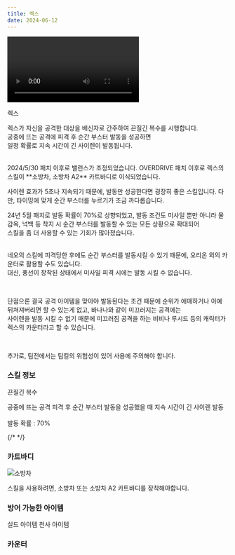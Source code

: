 ```yaml
---
title: 렉스
date: 2024-06-12
---
```


<Division className="mdRatio">
	<Video fileName="skill/skill-rex1.mp4" />
</Division>

<Sprite className="character" backgroundPosition="-1125px -31px">렉스</Sprite>

<Bq>렉스가 자신을 공격한 대상을 배신자로 간주하여 끈질긴 복수를 시행합니다. <br/>
공중에 뜨는 공격에 피격 후 순간 부스터 발동을 성공하면 <br/>
일정 확률로 지속 시간이 긴 사이렌이 발동됩니다.<br/><br/>
<Link target="_blank" href="https://kartdrift.nexon.com/kartdrift/ko/news/update/view?threadId=2527539">2024/5/30 패치</Link> 이후로 밸런스가 조정되었습니다.
OVERDRIVE 패치 이후로 렉스의 스킬이 **소방차, 소방차 A2** 카트바디로 이식되었습니다.</Bq>

사이렌 효과가 5초나 지속되기 때문에, 발동만 성공한다면 굉장히 좋은 스킬입니다. 다만, 타이밍에 맞게 순간 부스터를 누르기가 조금 까다롭습니다. <br/>

24년 5월 패치로 발동 확률이 70%로 상향되었고, 발동 조건도 미사일 뿐만 아니라 물감옥, 넉백 등 착지 시 순간 부스터를 발동할 수 있는 모든 상황으로 확대되어 <br/>
스킬을 좀 더 사용할 수 있는 기회가 많아졌습니다. <br/> <br/> 

네오의 스킬에 피격당한 후에도 순간 부스터를 발동시킬 수 있기 때문에, 오리온 외의 카운터로 활용할 수도 있습니다.<br/> 
대신, 풍선이 장착된 상태에서 미사일 피격 시에는 발동 시킬 수 없습니다.

<br/>

단점으론 결국 공격 아이템을 맞아야 발동된다는 조건 때문에 순위가 애매하거나 아예 뒤쳐져버리면 할 수 있는게 없고, 바나나와 같이 미끄러지는 공격에는 <br/>
사이렌을 발동 시킬 수 없기 때문에 미끄러짐 공격을 하는 비비나 루시드 등의 캐릭터가 렉스의 카운터라고 할 수 있습니다.

<br/>

추가로, 팀전에서는 팀킬의 위험성이 있어 사용에 주의해야 합니다.

### 스킬 정보

<Sprite className="skill" backgroundPosition="-460px -10px">끈질긴 복수</Sprite>

<Info diffText="중급자 추천" titleText="끈질긴 복수" tagText="패시브"/>

<Bq>공중에 뜨는 공격 피격 후 순간 부스터 발동을 성공했을 때 지속 시간이 긴 사이렌 발동 <br/><br/> 발동 확률 : 70%</Bq>

{/* <TagList title="발동 확률">
    <Tag name="일반" text1="70%"/>
    <Tag name="고급" text1="72%"/>
    <Tag name="희귀" text1="74%"/>
    <Tag name="영웅" text1="76%"/>
    <Tag name="전설" text1="78%"/>
</TagList> */}

### 카트바디

<Img className="dynamicImage" src="/images/karts/소방차.webp" alt="소방차"/>

스킬을 사용하려면, 소방차 또는 소방차 A2 카트바디를 장착해야합니다.

### 방어 가능한 아이템

<Division className="mdFlex mdCg">
    <Sprite className="item" backgroundPosition="-244px -165px">실드 아이템</Sprite>
    <Sprite className="item" backgroundPosition="-87px -13px">천사 아이템</Sprite>
</Division>

### 카운터

<Division className="mdFlex mdCg">
    <Tag name="이걸루 (기존 비비 캐릭터)" styleClassName="radius"/>
    <Tag name="밀키웨이 (기존 루시드 캐릭터)" styleClassName="radius"/>
</Division>